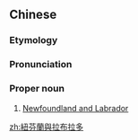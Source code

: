 {{also|纽芬兰与拉布拉多}}
==Chinese==
{{zh-forms|s=纽芬兰与拉布拉多|type=314}}
{{wikipedia|lang=zh}}

===Etymology===
{{calque|zh|en|Newfoundland and Labrador}}

===Pronunciation===
{{zh-pron
|m=Niǔfēnlán yǔ Lābùlāduō
|c=nau2 fan1 laan4 jyu5 laai1 bou3 laai1 do1
|cat=pn
}}

===Proper noun===
{{zh-propn}}

# [[Newfoundland and Labrador]]

{{zh-cat|Newfoundland and Labrador|Provinces of Canada}}
[[zh:紐芬蘭與拉布拉多]]